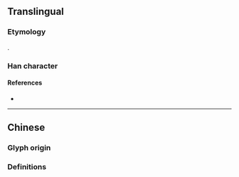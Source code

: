 {{character info/new}}
{{also|歿}}
==Translingual==

===Etymology===
{{Han simp|歿|f=勹|t=𠘧}}.

===Han character===
{{Han char|rn=78|rad=歹|as=04|sn=8|four=|canj=MNHNE|ids=⿰歹殳}}

====References====
* {{Han ref|kx=0579.331|dkj=16386|hdz=21382.180|uh=6B81|ud=27521}}

----

==Chinese==

===Glyph origin===
{{Han etym}}

===Definitions===
{{zh-see|歿}}